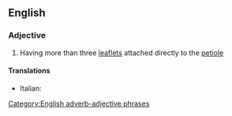 ==English==

===Adjective===
{{en-adj|-}}

# {{lb|en|botany|of leaves}} Having more than three [[leaflet]]s attached directly to the [[petiole]]

====Translations====
* Italian: {{t+|it|palmatocomposto}}
[[Category:English adverb-adjective phrases]]